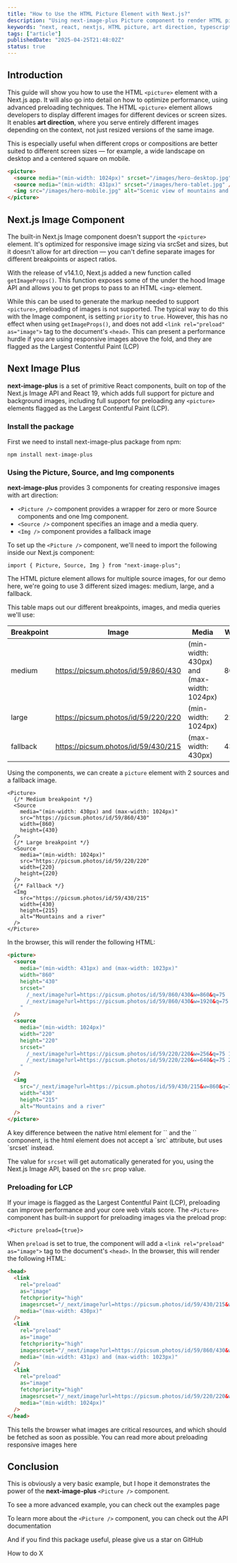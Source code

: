 ```yaml
---
title: "How to Use the HTML Picture Element with Next.js?"
description: "Using next-image-plus Picture component to render HTML picture element in a Next.js app."
keywords: "next, react, nextjs, HTML picture, art direction, typescript"
tags: ["article"]
publishedDate: "2025-04-25T21:48:02Z"
status: true
---
```


## Introduction

This guide will show you how to use the HTML `<picture>` element with a Next.js app. It will also go into detail on how to optimize performance, using advanced preloading techniques.
The HTML `<picture>` element allows developers to display different images for different devices or screen sizes. It enables **art direction**, where you serve entirely different images depending on the context, not just resized versions of the same image.

This is especially useful when different crops or compositions are better suited to different screen sizes — for example, a wide landscape on desktop and a centered square on mobile.

```html
<picture>
  <source media="(min-width: 1024px)" srcset="/images/hero-desktop.jpg" />
  <source media="(min-width: 431px)" srcset="/images/hero-tablet.jpg" />
  <img src="/images/hero-mobile.jpg" alt="Scenic view of mountains and river" />
</picture>
```

## Next.js Image Component

The built-in Next.js <Link href="https://nextjs.org/docs/app/api-reference/components/image">Image component </Link> doesn't support the `<picture>` element. It's optimized for responsive image sizing via srcSet and sizes, but it doesn't allow for art direction — you can't define separate images for different breakpoints or aspect ratios.

With the release of <Link href="https://nextjs.org/blog/next-14-1">v14.1.0</Link>, Next.js added a new function called `getImageProps()`.
This function exposes some of the under the hood Image API and allows you to get props to pass to an HTML `<img>` element.

While this can be used to generate the markup needed to support `<picture>`, preloading of images is not supported.
The typical way to do this with the Image component, is setting `priority` to `true`. However, this has no effect when using `getImageProps()`, and does not add `<link rel="preload" as="image">` tag to the document's `<head>`.
This can present a performance hurdle if you are using responsive images above the fold, and they are flagged as the Largest Contentful Paint (LCP)

## Next Image Plus

**next-image-plus** is a set of primitive React components, built on top of the <Link href="https://nextjs.org/docs/pages/api-reference/components/image">Next.js Image API</Link> and <Link href="https://react.dev/blog/2024/12/05/react-19">React 19</Link>, which adds full support for picture and background images, including full support for preloading any `<picture>` elements flagged as the Largest Contentful Paint (LCP).

### Install the package

First we need to install <Link href="https://www.npmjs.com/package/next-image-plus">next-image-plus</Link> package from npm:

```shell
npm install next-image-plus
```

### Using the Picture, Source, and Img components

**next-image-plus** provides 3 components for creating responsive images with art direction:

- `<Picture />` component provides a wrapper for zero or more Source components and one Img component.
- `<Source />` component specifies an image and a media query.
- `<Img />` component provides a fallback image

To set up the `<Picture />` component, we'll need to import the following inside our Next.js component:

```tsx
import { Picture, Source, Img } from "next-image-plus";
```

The <Link href="https://web.dev/learn/design/picture-element">HTML picture element</Link> allows for multiple source images, for our demo here, we're going to use 3 different sized images: medium, large, and a fallback.

This table maps out our different breakpoints, images, and media queries we'll use:

| Breakpoint | Image                               | Media                                      | Width | Height |
| ---------- | ----------------------------------- | ------------------------------------------ | ----- | ------ |
| medium     | https://picsum.photos/id/59/860/430 | (min-width: 430px) and (max-width: 1024px) | 860px | 430px  |
| large      | https://picsum.photos/id/59/220/220 | (min-width: 1024px)                        | 220px | 220px  |
| fallback   | https://picsum.photos/id/59/430/215 | (max-width: 430px)                         | 430px | 215px  |

Using the components, we can create a `picture` element with 2 sources and a fallback image.

```tsx
<Picture>
  {/* Medium breakpoint */}
  <Source
    media="(min-width: 430px) and (max-width: 1024px)"
    src="https://picsum.photos/id/59/860/430"
    width={860}
    height={430}
  />
  {/* Large breakpoint */}
  <Source
    media="(min-width: 1024px)"
    src="https://picsum.photos/id/59/220/220"
    width={220}
    height={220}
  />
  {/* Fallback */}
  <Img
    src="https://picsum.photos/id/59/430/215"
    width={430}
    height={215}
    alt="Mountains and a river"
  />
</Picture>
```

In the browser, this will render the following HTML:

```html
<picture>
  <source
    media="(min-width: 431px) and (max-width: 1023px)"
    width="860"
    height="430"
    srcset="
      /_next/image?url=https://picsum.photos/id/59/860/430&w=860&q=75  1x,
      /_next/image?url=https://picsum.photos/id/59/860/430&w=1920&q=75 2x
    "
  />
  <source
    media="(min-width: 1024px)"
    width="220"
    height="220"
    srcset="
      /_next/image?url=https://picsum.photos/id/59/220/220&w=256&q=75 1x,
      /_next/image?url=https://picsum.photos/id/59/220/220&w=640&q=75 2x
    "
  />
  <img
    src="/_next/image?url=https://picsum.photos/id/59/430/215&w=860&q=75"
    width="430"
    height="215"
    alt="Mountains and a river"
  />
</picture>
```

<Callout type="info">
A key difference between the native html element for `<source>` and the `<Source>` component, is the html element does not accept a `src` attribute, but uses `srcset` instead.

The value for `srcset` will get automatically generated for you, using the Next.js Image API, based on the `src` prop value.

</Callout>

### Preloading for LCP

If your image is flagged as the <Link href="https://web.dev/articles/lcp#what-elements-are-considered">Largest Contentful Paint (LCP)</Link>, preloading can improve performance and your core web vitals score.
The `<Picture>` component has built-in support for preloading images via the preload prop:

```tsx
<Picture preload={true}>
```

When `preload` is set to true, the component will add a `<link rel="preload" as="image">` tag to the document's `<head>`. In the browser, this will render the following HTML:

```html
<head>
  <link
    rel="preload"
    as="image"
    fetchpriority="high"
    imagesrcset="/_next/image?url=https://picsum.photos/id/59/430/215&w=430&q=75 1x, /_next/image?url=https://picsum.photos/id/59/430/215&w=860&q=75 2x"
    media="(max-width: 430px)"
  />
  <link
    rel="preload"
    as="image"
    fetchpriority="high"
    imagesrcset="/_next/image?url=https://picsum.photos/id/59/860/430&w=860&q=75 1x, /_next/image?url=https://picsum.photos/id/59/860/430&w=1920&q=75 2x"
    media="(min-width: 431px) and (max-width: 1023px)"
  />
  <link
    rel="preload"
    as="image"
    fetchpriority="high"
    imagesrcset="/_next/image?url=https://picsum.photos/id/59/220/220&w=256&q=75 1x, /_next/image?url=https://picsum.photos/id/59/220/220&w=640&q=75 2x"
    media="(min-width: 1024px)"
  />
</head>
```

This tells the browser what images are critical resources, and which should be fetched as soon as possible. You can read more about preloading responsive images <Link href="https://web.dev/articles/preload-responsive-images#preload">here</Link>

## Conclusion

This is obviously a very basic example, but I hope it demonstrates the power of the **next-image-plus** `<Picture />` component.

To see a more advanced example, you can check out the <Link href="/examples/picture">examples page</Link>

To learn more about the `<Picture />` component, you can check out the <Link href="/docs/picture">API documentation</Link>

And if you find this package useful, please give us a star on <Link href="https://github.com/wluisi/next-image-plus">GitHub</Link>

<PageNav>
  <PageNavItem href="/whatever" direction="next">
    How to do X
  </PageNavItem>
</PageNav>
